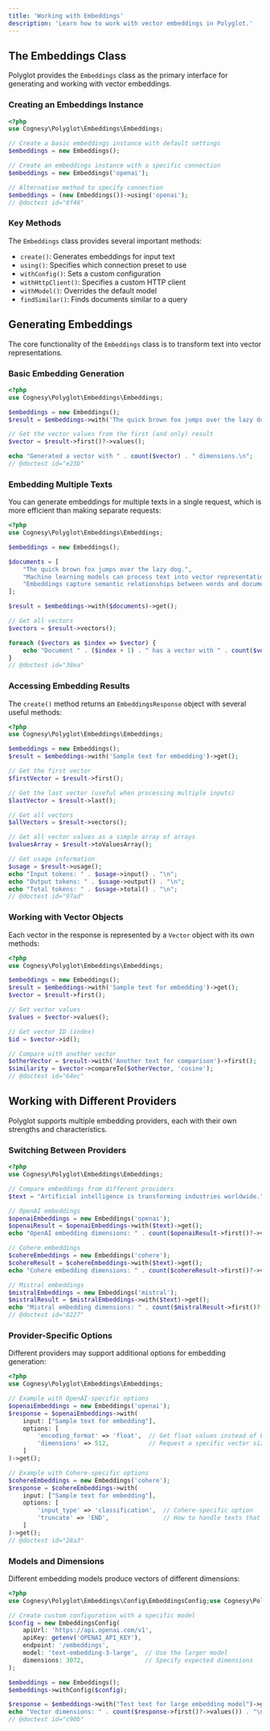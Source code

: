 ```yaml
---
title: 'Working with Embeddings'
description: 'Learn how to work with vector embeddings in Polyglot.'
---
```


## The Embeddings Class

Polyglot provides the `Embeddings` class as the primary interface for generating and working with vector embeddings.

### Creating an Embeddings Instance

```php
<?php
use Cognesy\Polyglot\Embeddings\Embeddings;

// Create a basic embeddings instance with default settings
$embeddings = new Embeddings();

// Create an embeddings instance with a specific connection
$embeddings = new Embeddings('openai');

// Alternative method to specify connection
$embeddings = (new Embeddings())->using('openai');
// @doctest id="0f46"
```

### Key Methods

The `Embeddings` class provides several important methods:

- `create()`: Generates embeddings for input text
- `using()`: Specifies which connection preset to use
- `withConfig()`: Sets a custom configuration
- `withHttpClient()`: Specifies a custom HTTP client
- `withModel()`: Overrides the default model
- `findSimilar()`: Finds documents similar to a query




## Generating Embeddings

The core functionality of the `Embeddings` class is to transform text into vector representations.

### Basic Embedding Generation

```php
<?php
use Cognesy\Polyglot\Embeddings\Embeddings;

$embeddings = new Embeddings();
$result = $embeddings->with('The quick brown fox jumps over the lazy dog.')->get();

// Get the vector values from the first (and only) result
$vector = $result->first()?->values();

echo "Generated a vector with " . count($vector) . " dimensions.\n";
// @doctest id="e23b"
```

### Embedding Multiple Texts

You can generate embeddings for multiple texts in a single request, which is more efficient than making separate requests:

```php
<?php
use Cognesy\Polyglot\Embeddings\Embeddings;

$embeddings = new Embeddings();

$documents = [
    "The quick brown fox jumps over the lazy dog.",
    "Machine learning models can process text into vector representations.",
    "Embeddings capture semantic relationships between words and documents."
];

$result = $embeddings->with($documents)->get();

// Get all vectors
$vectors = $result->vectors();

foreach ($vectors as $index => $vector) {
    echo "Document " . ($index + 1) . " has a vector with " . count($vector->values()) . " dimensions.\n";
}
// @doctest id="38ea"
```

### Accessing Embedding Results

The `create()` method returns an `EmbeddingsResponse` object with several useful methods:

```php
<?php
use Cognesy\Polyglot\Embeddings\Embeddings;

$embeddings = new Embeddings();
$result = $embeddings->with('Sample text for embedding')->get();

// Get the first vector
$firstVector = $result->first();

// Get the last vector (useful when processing multiple inputs)
$lastVector = $result->last();

// Get all vectors
$allVectors = $result->vectors();

// Get all vector values as a simple array of arrays
$valuesArray = $result->toValuesArray();

// Get usage information
$usage = $result->usage();
echo "Input tokens: " . $usage->input() . "\n";
echo "Output tokens: " . $usage->output() . "\n";
echo "Total tokens: " . $usage->total() . "\n";
// @doctest id="97ad"
```

### Working with Vector Objects

Each vector in the response is represented by a `Vector` object with its own methods:

```php
<?php
use Cognesy\Polyglot\Embeddings\Embeddings;

$embeddings = new Embeddings();
$result = $embeddings->with('Sample text for embedding')->get();
$vector = $result->first();

// Get vector values
$values = $vector->values();

// Get vector ID (index)
$id = $vector->id();

// Compare with another vector
$otherVector = $result->with('Another text for comparison')->first();
$similarity = $vector->compareTo($otherVector, 'cosine');
// @doctest id="64ec"
```



## Working with Different Providers

Polyglot supports multiple embedding providers, each with their own strengths and characteristics.

### Switching Between Providers

```php
<?php
use Cognesy\Polyglot\Embeddings\Embeddings;

// Compare embeddings from different providers
$text = "Artificial intelligence is transforming industries worldwide.";

// OpenAI embeddings
$openaiEmbeddings = new Embeddings('openai');
$openaiResult = $openaiEmbeddings->with($text)->get();
echo "OpenAI embedding dimensions: " . count($openaiResult->first()?->values()) . "\n";

// Cohere embeddings
$cohereEmbeddings = new Embeddings('cohere');
$cohereResult = $cohereEmbeddings->with($text)->get();
echo "Cohere embedding dimensions: " . count($cohereResult->first()?->values()) . "\n";

// Mistral embeddings
$mistralEmbeddings = new Embeddings('mistral');
$mistralResult = $mistralEmbeddings->with($text)->get();
echo "Mistral embedding dimensions: " . count($mistralResult->first()?->values()) . "\n";
// @doctest id="8227"
```

### Provider-Specific Options

Different providers may support additional options for embedding generation:

```php
<?php
use Cognesy\Polyglot\Embeddings\Embeddings;

// Example with OpenAI-specific options
$openaiEmbeddings = new Embeddings('openai');
$response = $openaiEmbeddings->with(
    input: ["Sample text for embedding"],
    options: [
        'encoding_format' => 'float',  // Get float values instead of base64
        'dimensions' => 512,           // Request a specific vector size (if supported)
    ]
)->get();

// Example with Cohere-specific options
$cohereEmbeddings = new Embeddings('cohere');
$response = $cohereEmbeddings->with(
    input: ["Sample text for embedding"],
    options: [
        'input_type' => 'classification',  // Cohere-specific option
        'truncate' => 'END',               // How to handle texts that exceed the token limit
    ]
)->get();
// @doctest id="28a3"
```

### Models and Dimensions

Different embedding models produce vectors of different dimensions:

```php
<?php
use Cognesy\Polyglot\Embeddings\Config\EmbeddingsConfig;use Cognesy\Polyglot\Embeddings\Embeddings;

// Create custom configuration with a specific model
$config = new EmbeddingsConfig(
    apiUrl: 'https://api.openai.com/v1',
    apiKey: getenv('OPENAI_API_KEY'),
    endpoint: '/embeddings',
    model: 'text-embedding-3-large',  // Use the larger model
    dimensions: 3072,                 // Specify expected dimensions
);

$embeddings = new Embeddings();
$embeddings->withConfig($config);

$response = $embeddings->with("Test text for large embedding model")->get();
echo "Vector dimensions: " . count($response->first()?->values()) . "\n";
// @doctest id="c90b"
```

